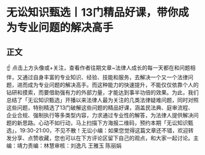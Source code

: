# 无讼知识甄选丨13门精品好课，带你成为专业问题的解决高手
## 正文
☝ 点击上方头像或+关注，查看作者往期文章~法律人成长的每一天都在和问题相伴，又通过自身丰富的专业知识、经验、技能和服务，去解决一个又一个法律问题，进而成为专业问题的解决高手。而这种能力的快速提升，不能仅仅依靠个人的钻研和摸索，而要借助强有力的外部力量，才能达到事半功倍的效果。为此，我们总结了「无讼知识甄选」开播以来法律人最为关注的几类法律疑难问题，同时对照这些问题，特别精选了13门破解这些问题的精品好课，涵盖民法典、庭审流程、企业合规、强制执行等多类型内容，力求通过专业性的解答，为法律人提供解决问题的新思路。心动不如行动，马上扫描下方海报二维码，预约本期「无讼知识甄选」，19:30-21:00，不见不散！无讼小编：如果您觉得这篇文章还不错，欢迎转发分享、点赞收藏，您也可以在下方评论区留下自己的观点，和大家一起讨论。主编：靖力责编：林慧审核：刘逸凡 王雅玉 陈丽娟